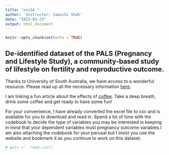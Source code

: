 ```yaml
---
title: "uniSA "
author: 'Instructor: Saanchi Shah'
date: "2023-03-23"
output: html_document
---
```


```r
knitr::opts_chunk$set(echo = TRUE)
```

## De-identified dataset of the PALS (Pregnancy and Lifestyle Study), a community-based study of lifestyle on fertility and reproductive outcome.
Thanks to University of South Australia, we have access to a wonderful resource. Please read up all the necessary information [here](https://data.unisa.edu.au/dap/Dataset.aspx?DatasetID=96137). 

I am linking a fun article about the effects of [coffee](https://www.washingtonpost.com/wellness/2023/03/22/coffee-heart-palpitations-sleep-exercise/?utm_campaign=wp_main&utm_medium=social&utm_source=facebook&fbclid=IwAR0lfpzr7FZZ3tINwucbTT01OfSRZeRZCyzBLU2daqG1F7IC_7-d2y5qJs4). Take a deep breath, drink some coffee and get ready to have some fun!

For your convenience, I have already converted the excel file to csv and is available for you to download and read in. Spend a lot of time with the codebook to decide the type of variables you may be interested in keeping in mind that your dependent variables must pregnancy outcome variables.I am also attaching the codebook for your perusal but I insist you use the website and bookmark it as you continue to work on this dataset.

```r

# pals <-  read.csv()

```

